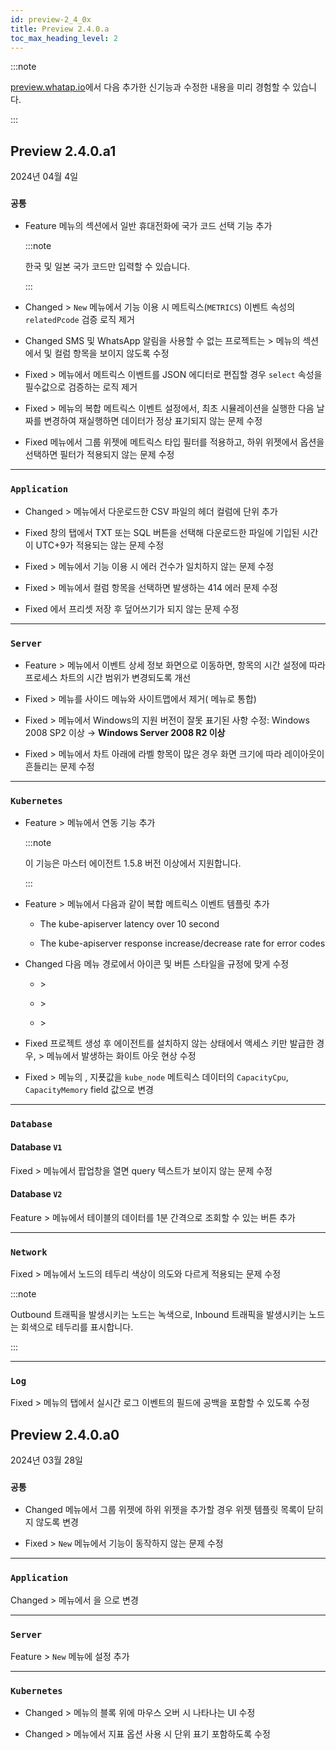 ```yaml
---
id: preview-2_4_0x
title: Preview 2.4.0.a
toc_max_heading_level: 2
---
```


<head>
<meta name="robots" content="noindex, nofollow"/>
</head>

:::note

[preview.whatap.io](https://preview.whatap.io)에서 다음 추가한 신기능과 수정한 내용을 미리 경험할 수 있습니다. 

:::

## Preview 2.4.0.a1

2024년 04월 4일

<div class='indentTab'>

### `공통`

- <Status>Feature</Status> <Cmdname sid="MNU07360" className="uitext" /> 메뉴의 <Cmdname sid="account_user_phone" className="uitext" /> 섹션에서 일반 휴대전화에 국가 코드 선택 기능 추가

  :::note

  한국 및 일본 국가 코드만 입력할 수 있습니다.

  :::

- <Status>Changed</Status> <Cmdname sid="side_event" className="uitext" /> &gt; <Cmdname sid="side_eventSetting" className="uitext" /> <code class="newfunc">New</code> 메뉴에서 <Cmdname sid="BTN07761" className="uitext" /> 기능 이용 시 메트릭스(<code>METRICS</code>) 이벤트 속성의 <code>relatedPcode</code> 검증 로직 제거

- <Status>Changed</Status> SMS 및 WhatsApp 알림을 사용할 수 없는 프로젝트는 <Cmdname sid="side_event" className="uitext" /> &gt; <Cmdname sid="side_eventNoti" className="uitext" /> 메뉴의 <Cmdname sid="alert_receive_settings_by_member" className="uitext" /> 섹션에서 <Cmdname sid="sms_alert" className="uitext" /> 및 <Cmdname sid="TTL06620" className="uitext" /> 컬럼 항목을 보이지 않도록 수정

- <Status>Fixed</Status> <Cmdname sid="side_event" className="uitext" /> &gt; <Cmdname sid="side_eventSetting" className="uitext" /> 메뉴에서 메트릭스 이벤트를 JSON 에디터로 편집할 경우 <code>select</code> 속성을 필수값으로 검증하는 로직 제거

- <Status>Fixed</Status> <Cmdname sid="side_event" className="uitext" /> &gt; <Cmdname sid="side_eventSetting" className="uitext" /> 메뉴의 복합 메트릭스 이벤트 설정에서, 최초 시뮬레이션을 실행한 다음 날짜를 변경하여 재실행하면 데이터가 정상 표기되지 않는 문제 수정

- <Status>Fixed</Status> <Cmdname sid="side_flexboard" className="uitext" /> 메뉴에서 그룹 위젯에 메트릭스 타입 필터를 적용하고, 하위 위젯에서 <Cmdname sid="apply_group_widget_filter" className="uitext" /> 옵션을 선택하면 필터가 적용되지 않는 문제 수정

---

### `Application`

- <Status>Changed</Status> <Cmdname sid="side_analysis" className="uitext" /> &gt; <Cmdname sid="side_perfTrend" className="uitext" /> 메뉴에서 다운로드한 CSV 파일의 헤더 컬럼에 단위 추가

- <Status>Fixed</Status> <Cmdname sid="TTL06209" className="uitext" /> 창의 <Cmdname sid="TTL06126" className="uitext" /> 탭에서 <UI>TXT</UI> 또는 <UI>SQL</UI> 버튼을 선택해 다운로드한 파일에 기입된 시간이 UTC+9가 적용되는 않는 문제 수정

- <Status>Fixed</Status> <Cmdname sid="side_statistics" className="uitext" /> &gt; <Cmdname sid="side_statError" className="uitext" /> 메뉴에서 <Cmdname sid="TTL07712" className="uitext" /> 기능 이용 시 에러 건수가 일치하지 않는 문제 수정

- <Status>Fixed</Status> <Cmdname sid="side_statistics" className="uitext" /> &gt; <Cmdname sid="side_statSql" className="uitext" /> 메뉴에서 <Cmdname sid="TTL07712" className="uitext" /> 컬럼 항목을 선택하면 발생하는 414 에러 문제 수정

- <Status>Fixed</Status> <Cmdname sid="side_appDashboard" className="uitext" />에서 프리셋 저장 후 덮어쓰기가 되지 않는 문제 수정

---

### `Server`

- <Status>Feature</Status> <Cmdname sid="side_event" className="uitext" /> &gt; <Cmdname sid="side_eventHistory" className="uitext" /> 메뉴에서 이벤트 상세 정보 화면으로 이동하면, <Cmdname sid="before_after_event" className="uitext" /> 항목의 시간 설정에 따라 프로세스 차트의 시간 범위가 변경되도록 개선

- <Status>Fixed</Status> <Cmdname sid="side_serverSetting" className="uitext" /> &gt; <Cmdname sid="side_serverConfiguration" className="uitext" /> 메뉴를 사이드 메뉴와 사이트맵에서 제거(<Cmdname sid="side_serverBootEnvironmentVariable" className="uitext" /> 메뉴로 통합)

- <Status>Fixed</Status> <Cmdname sid="side_management" className="uitext" /> &gt; <Cmdname sid="side_integrationInstall" className="uitext" /> 메뉴에서 Windows의 지원 버전이 잘못 표기된 사항 수정: Windows 2008 SP2 이상 → <b>Windows Server 2008 R2 이상</b>

- <Status>Fixed</Status> <Cmdname sid="side_serverList" className="uitext" /> &gt; <Cmdname sid="side_serverDetail" className="uitext" /> 메뉴에서 차트 아래에 라벨 항목이 많은 경우 화면 크기에 따라 레이아웃이 흔들리는 문제 수정

---

### `Kubernetes`

- <Status>Feature</Status> <Cmdname sid="side_cluster" className="uitext" /> &gt; <Cmdname sid="side_objectManifest" className="uitext" /> 메뉴에서 <Cmdname sid="side_kubeEventList" className="uitext" /> 연동 기능 추가

  :::note

  이 기능은 마스터 에이전트 1.5.8 버전 이상에서 지원합니다.

  :::

- <Status>Feature</Status> <Cmdname sid="side_event" className="uitext" /> &gt; <Cmdname sid="side_eventSetting" className="uitext" /> 메뉴에서 다음과 같이 복합 메트릭스 이벤트 템플릿 추가

  - <UI>The kube-apiserver latency over 10 second</UI>

  - <UI>The kube-apiserver response increase/decrease rate for error codes</UI>

- <Status>Changed</Status> 다음 메뉴 경로에서 아이콘 및 버튼 스타일을 규정에 맞게 수정

  - <Cmdname sid="side_dashboard" className="uitext" /> &gt; <Cmdname sid="side_containerMap" className="uitext" />

  - <Cmdname sid="side_dashboard" className="uitext" /> &gt; <Cmdname sid="side_integratedContainerMap" className="uitext" />

  - <Cmdname sid="side_cluster" className="uitext" /> &gt; <Cmdname sid="side_objectManifest" className="uitext" />

- <Status>Fixed</Status> 프로젝트 생성 후 에이전트를 설치하지 않는 상태에서 액세스 키만 발급한 경우, <Cmdname sid="side_management" className="uitext" /> &gt; <Cmdname sid="kubernetesAgentList" className="uitext" /> 메뉴에서 발생하는 화이트 아웃 현상 수정

- <Status>Fixed</Status> <Cmdname sid="side_cluster" className="uitext" /> &gt; <Cmdname sid="node_detail" className="uitext" /> 메뉴의 <Cmdname sid="cpu_cores" className="uitext" />, <Cmdname sid="memory_total" className="uitext" /> 지푯값을 <code>kube_node</code> 메트릭스 데이터의 <code>CapacityCpu</code>, <code>CapacityMemory</code> field 값으로 변경

---

### `Database`

#### Database <code class="my">V1</code>

<p><Status>Fixed</Status> <Cmdname sid="side_dashboard" className="uitext" /> &gt; <Cmdname sid="side_dbMonitoring" className="uitext" /> 메뉴에서 <Cmdname sid="TTL06224" className="uitext" /> 팝업창을 열면 query 텍스트가 보이지 않는 문제 수정</p>

#### Database <code class="my">V2</code>

<p><Status>Feature</Status> <Cmdname sid="side_dashboard" className="uitext" /> &gt; <Cmdname sid="side_dbMonitoring" className="uitext" /> 메뉴에서 <Cmdname sid="active_sessions" className="uitext" /> 테이블의 데이터를 1분 간격으로 조회할 수 있는 버튼 추가</p>

---

### `Network`

<p><Status>Fixed</Status> <Cmdname sid="side_dashboard" className="uitext" /> &gt; <Cmdname sid="side_npmDashboard" className="uitext" /> 메뉴에서 노드의 테두리 색상이 의도와 다르게 적용되는 문제 수정</p>

:::note

Outbound 트래픽을 발생시키는 노드는 녹색으로, Inbound 트래픽을 발생시키는 노드는 회색으로 테두리를 표시합니다.

:::

---

### `Log`

<p><Status>Fixed</Status> <Cmdname sid="side_event" className="uitext" /> &gt; <Cmdname sid="side_eventSetting" className="uitext" /> 메뉴의 <Cmdname sid="log" className="uitext" /> 탭에서 실시간 로그 이벤트의 <Cmdname sid="ITM06430" className="uitext" /> 필드에 공백을 포함할 수 있도록 수정</p>

</div>


## Preview 2.4.0.a0

2024년 03월 28일

<div class='indentTab'>

### `공통`

- <Status>Changed</Status> <Cmdname sid="side_flexboard" className="uitext" /> 메뉴에서 그룹 위젯에 하위 위젯을 추가할 경우 위젯 템플릿 목록이 닫히지 않도록 변경

- <Status>Fixed</Status> <Cmdname sid="side_event" className="uitext" /> &gt; <Cmdname sid="side_eventSetting" className="uitext" /> <code class="newfunc">New</code> 메뉴에서 <Cmdname sid="BTN07761" className="uitext" /> 기능이 동작하지 않는 문제 수정

---

### `Application`

<p><Status>Changed</Status> <Cmdname sid="side_management" className="uitext" /> &gt; <Cmdname sid="side_agents" className="uitext" /> 메뉴에서 <Cmdname sid="inactive_agent_deletion_time" className="b500" />을 <Cmdname sid="TTL07821" className="uitext" />으로 변경</p>

---

### `Server`

<p><Status>Feature</Status> <Cmdname sid="side_event" className="uitext" /> &gt; <Cmdname sid="side_eventSetting" className="uitext" /> <code class="newfunc">New</code> 메뉴에 <Cmdname sid="sm_log_event_tab" className="uitext" /> 설정 추가</p>

---

### `Kubernetes`

- <Status>Changed</Status> <Cmdname sid="side_dashboard" className="uitext" /> &gt; <Cmdname sid="side_containerMap" className="uitext" /> 메뉴의 블록 위에 마우스 오버 시 나타나는 UI 수정

- <Status>Changed</Status> <Cmdname sid="side_dashboard" className="uitext" /> &gt; <Cmdname sid="side_containerMap" className="uitext" /> 메뉴에서 지표 옵션 사용 시 단위 표기 포함하도록 수정

</div>